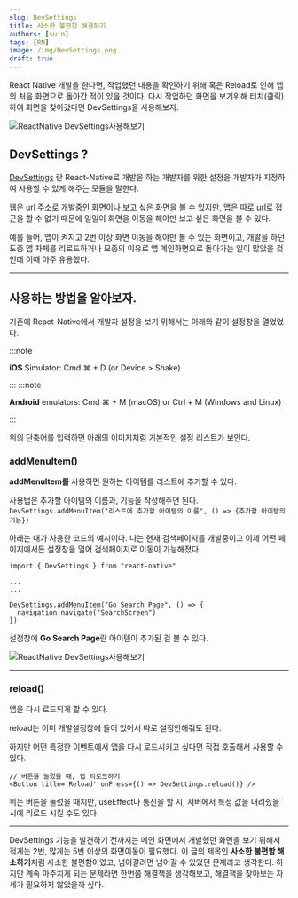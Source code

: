 ```yaml
---
slug: DevSettings
title: 사소한 불편함 해결하기
authors: [suin]
tags: [RN]
image: /img/DevSettings.png
draft: true
---
```


React Native 개발을 한다면, 작업했던 내용을 확인하기 위해 혹은 Reload로 인해 앱의 처음 화면으로 돌아간 적이 있을 것이다. 다시 작업하던 화면을 보기위해 터치(클릭)하여 화면을 찾아갔다면 DevSettings을 사용해보자.

<!--truncate-->

![ReactNative DevSettings사용해보기](/img/DevSettings.png)

## DevSettings ?

[DevSettings](https://reactnative.dev/docs/devsettings)
란 React-Native로 개발을 하는 개발자를 위한 설정을 개발자가 지정하여 사용할 수 있게 해주는 모듈을 말한다.

웹은 url 주소로 개발중인 화면이나 보고 싶은 화면을 볼 수 있지만, 앱은 따로 url로 접근을 할 수 없기 때문에 일일이 화면을 이동을 해야만 보고 싶은 화면을 볼 수 있다.

예를 들어, 앱이 켜지고 2번 이상 화면 이동을 해야만 볼 수 있는 화면이고, 개발을 하던 도중 앱 자체를 리로드하거나 모종의 이유로 앱 메인화면으로 돌아가는 일이 많았을 것인데 이때 아주 유용했다.

---

## 사용하는 방법을 알아보자.

기존에 React-Native에서 개발자 설정을 보기 위해서는 아래와 같이 설정창을 열었었다.

:::note

**iOS** Simulator: Cmd ⌘ + D (or Device > Shake)

:::
:::note

**Android** emulators: Cmd ⌘ + M (macOS) or Ctrl + M (Windows and Linux)

:::

위의 단축어를 입력하면 아래의 이미지처럼 기본적인 설정 리스트가 보인다.

<EImage
  title='개발 설정창'
  link='https://reactnative.dev/docs/debugging'
  url='https://reactnative.dev/assets/images/DevMenu-4927519fafc0c33e2feac1343fe946da.png'
/>

### addMenuItem()

**addMenuItem를** 사용하면 원하는 아이템를 리스트에 추가할 수 있다.

사용법은 추가할 아이템의 이름과, 기능을 작성해주면 된다.
`DevSettings.addMenuItem("리스트에 추가할 아이템의 이름", () => {추가할 아이템의 기능})`

아래는 내가 사용한 코드의 예시이다.
나는 현재 검색페이지를 개발중이고 이제 어떤 페이지에서든 설정창을 열어 검색페이지로 이동이 가능해졌다.

```tsx
import { DevSettings } from "react-native"

...
...

DevSettings.addMenuItem("Go Search Page", () => {
  navigation.navigate("SearchScreen")
})
```

설정창에 **Go Search Page**란 아이템이 추가된 걸 볼 수 있다.

![ReactNative DevSettings사용해보기](/img/DevSettings-data.png)

---

### reload()

앱을 다시 로드되게 할 수 있다.

reload는 이미 개발설정창에 들어 있어서 따로 설정안해줘도 된다.

하지만 어떤 특정한 이벤트에서 앱을 다시 로드시키고 싶다면 직접 호출해서 사용할 수 있다.

```tsx
// 버튼을 눌렀을 때, 앱 리로드하기
<Button title='Reload' onPress={() => DevSettings.reload()} />
```

위는 버튼을 눌렀을 때지만, useEffect나 통신을 할 시, 서버에서 특정 값을 내려줬을 시에 리로드 시킬 수도 있다.

---

DevSettings 기능을 발견하기 전까지는 메인 화면에서 개발했던 화면을 보기 위해서 적게는 2번, 많게는 5번 이상의 화면이동이 필요했다.
이 글의 제목인 **사소한 불편함 해소하기**처럼 사소한 불편함이였고, 넘어갈려면 넘어갈 수 있었던 문제라고 생각한다.
하지만 계속 마주치게 되는 문제라면 한번쯤 해결책을 생각해보고, 해결책을 찾아보는 자세가 필요하지 않았을까 싶다.
